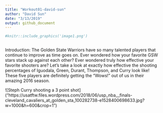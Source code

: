 ```yaml
---
title: "Workout01-david-sun"
author: "David Sun"
date: "3/13/2019"
output: github_document
---
```



```r
#knitr::include_graphics('image1.png')
 
```

Introduction: The Golden State Warriors have so many talented players that continue to improve as time goes on. Ever wondered how your favorite GSW stars stack up against each other? Ever wondered truly how effective your favorite shooters are? Let's take a look at exactly how effective the shooting percentages of Iguodala, Green, Durant, Thompson, and Curry look like! These five players are definitely getting the "Wows!" out of us in their amazing 2016 season. 

![Steph Curry shooting a 3 point shot] ("https://usatftw.files.wordpress.com/2018/06/usp_nba__finals-cleveland_cavaliers_at_golden_sta_100282738-e1528400698633.jpg?w=1000&h=600&crop=1")

